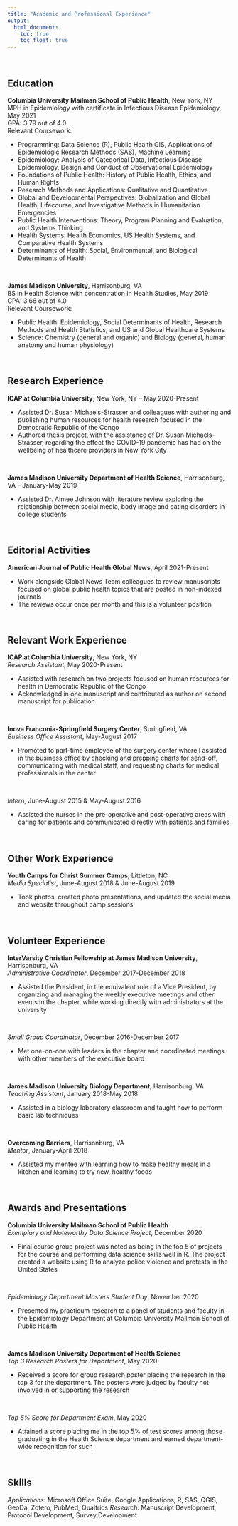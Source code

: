 ```yaml
---
title: "Academic and Professional Experience"
output: 
  html_document:
    toc: true
    toc_float: true
---
```


<style type="text/css">

h1.title {
  text-align: center;
}

</style>

&nbsp;

## Education<br>
**Columbia University Mailman School of Public Health**, New York, NY<br>
MPH in Epidemiology with certificate in Infectious Disease Epidemiology, May 2021<br>
GPA: 3.79 out of 4.0<br>
Relevant Coursework:
<ul>
<li>Programming: Data Science (R), Public Health GIS, Applications of Epidemiologic Research Methods (SAS), Machine Learning</li>
<li>Epidemiology: Analysis of Categorical Data, Infectious Disease Epidemiology, Design and Conduct of Observational Epidemiology</li>
<li>Foundations of Public Health: History of Public Health, Ethics, and Human Rights</li>
<li>Research Methods and Applications: Qualitative and Quantitative</li>
<li>Global and Developmental Perspectives: Globalization and Global Health, Lifecourse, and Investigative Methods in Humanitarian Emergencies</li>
<li>Public Health Interventions: Theory, Program Planning and Evaluation, and Systems
Thinking</li>
<li>Health Systems: Health Economics, US Health Systems, and Comparative Health
Systems</li>
<li>Determinants of Health: Social, Environmental, and Biological Determinants of Health</li>
</ul>

&nbsp;

**James Madison University**, Harrisonburg, VA<br>
BS in Health Science with concentration in Health Studies, May 2019<br>
GPA: 3.66 out of 4.0<br>
Relevant Coursework:
<ul>
<li>Public Health: Epidemiology, Social Determinants of Health, Research Methods and Health Statistics, and US and Global Healthcare Systems</li>
<li>Science: Chemistry (general and organic) and Biology (general, human anatomy and human physiology)</li>
</ul>

&nbsp;

## Research Experience<br>
**ICAP at Columbia University**, New York, NY – May 2020-Present
<ul>
<li>Assisted Dr. Susan Michaels-Strasser and colleagues with authoring and publishing human resources for health research focused in the Democratic Republic of the Congo</li>
<li>Authored thesis project, with the assistance of Dr. Susan Michaels-Strasser, regarding the effect the COVID-19 pandemic has had on the wellbeing of healthcare providers in New York City</li>
</ul>

&nbsp;

**James Madison University Department of Health Science**, Harrisonburg, VA – January-May 2019
<ul>
<li>Assisted Dr. Aimee Johnson with literature review exploring the relationship between social media, body image and eating disorders in college students</li>
</ul>

&nbsp;

## Editorial Activities<br>
**American Journal of Public Health Global News**, April 2021-Present
<ul>
<li>Work alongside Global News Team colleagues to review manuscripts focused on global public health topics that are posted in non-indexed journals</li>
<li>The reviews occur once per month and this is a volunteer position</li>
</ul>

&nbsp;

## Relevant Work Experience<br>
**ICAP at Columbia University**, New York, NY<br>
*Research Assistant*, May 2020-Present
<ul>
<li>Assisted with research on two projects focused on human resources for health in Democratic Republic of the Congo</li>
<li>Acknowledged in one manuscript and contributed as author on second manuscript for publication</li>
</ul>

&nbsp;

**Inova Franconia-Springfield Surgery Center**, Springfield, VA<br>
*Business Office Assistant*, May-August 2017
<ul>
<li>Promoted to part-time employee of the surgery center where I assisted in the business office by checking and prepping charts for send-off, communicating with medical staff, and requesting charts for medical professionals in the center</li>
</ul>

&nbsp;

*Intern*, June-August 2015 & May-August 2016
<ul>
<li>Assisted the nurses in the pre-operative and post-operative areas with caring for patients and communicated directly with patients and families</li>
</ul>

&nbsp;

## Other Work Experience<br>
**Youth Camps for Christ Summer Camps**, Littleton, NC<br>
*Media Specialist*, June-August 2018 & June-August 2019
<ul>
<li>Took photos, created photo presentations, and updated the social media and website throughout camp sessions</li>
</ul>

&nbsp;

## Volunteer Experience<br>
**InterVarsity Christian Fellowship at James Madison University**, Harrisonburg, VA<br>
*Administrative Coordinator*, December 2017-December 2018
<ul>
<li>Assisted the President, in the equivalent role of a Vice President, by organizing and managing the weekly executive meetings and other events in the chapter, while working directly with administrators at the university</li>
</ul>

&nbsp;

*Small Group Coordinator*, December 2016-December 2017
<ul>
<li>Met one-on-one with leaders in the chapter and coordinated meetings with other members of the executive board</li>
</ul>

&nbsp;

**James Madison University Biology Department**, Harrisonburg, VA<br>
*Teaching Assistant*, January 2018-May 2018
<ul>
<li>Assisted in a biology laboratory classroom and taught how to perform basic lab techniques</li>
</ul>

&nbsp;

**Overcoming Barriers**, Harrisonburg, VA<br>
*Mentor*, January-April 2018
<ul>
<li>Assisted my mentee with learning how to make healthy meals in a kitchen and learning to try new, healthy foods</li>
</ul>

&nbsp;

## Awards and Presentations<br>
**Columbia University Mailman School of Public Health**<br>
*Exemplary and Noteworthy Data Science Project*, December 2020
<ul>
<li>Final course group project was noted as being in the top 5 of projects for the course and performing data science skills well in R. The project created a website using R to analyze police violence and protests in the United States</li>
</ul>

&nbsp;

*Epidemiology Department Masters Student Day*, November 2020
<ul>
<li>Presented my practicum research to a panel of students and faculty in the Epidemiology Department at Columbia University Mailman School of Public Health</li>
</ul>

&nbsp;

**James Madison University Department of Health Science**<br>
*Top 3 Research Posters for Department*, May 2020
<ul>
<li>Received a score for group research poster placing the research in the top 3 for the department. The posters were judged by faculty not involved in or supporting the research</li>
</ul>

&nbsp;

*Top 5% Score for Department Exam*, May 2020
<ul>
<li>Attained a score placing me in the top 5% of test scores among those graduating in the Health Science department and earned department-wide recognition for such</li>
</ul>

&nbsp;

## Skills<br>
*Applications*: Microsoft Office Suite, Google Applications, R, SAS, QGIS, GeoDa, Zotero, PubMed, Qualtrics
*Research*: Manuscript Development, Protocol Development, Survey Development
